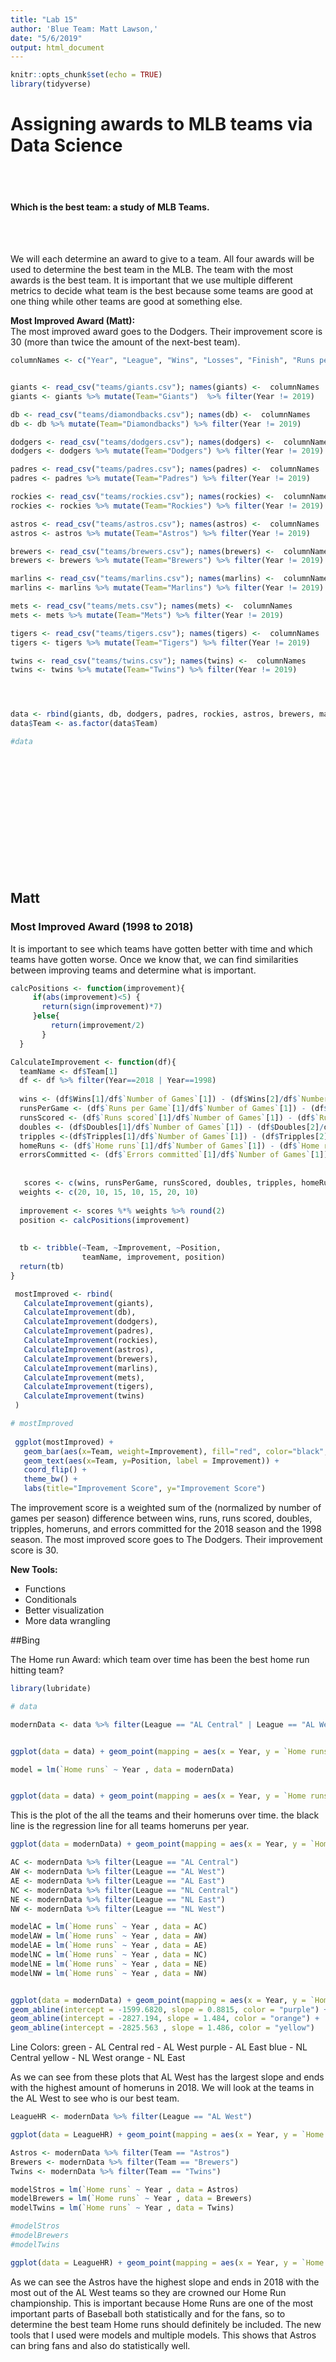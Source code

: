 ---
title: "Lab 15"
author: 'Blue Team: Matt Lawson,'
date: "5/6/2019"
output: html_document
---

```{r setup, include=FALSE}
knitr::opts_chunk$set(echo = TRUE)
library(tidyverse)
```


# Assigning awards to MLB teams via Data Science
  
  <br></br>
  
#### Which is the best team: a study of MLB Teams.

<br></br>

We will each determine an award to give to a team. All four awards will be used to determine the best team in the MLB. The team with the most awards is the best team. It is important that we use multiple different metrics to decide what team is the best because some teams are good at one thing while other teams are good at something else.  

__Most Improved Award (Matt):__  
The most improved award goes to the Dodgers. Their improvement score is 30 (more than twice the amount of the next-best team).



```{r echo=F, message=F, warning=F}
columnNames <- c("Year", "League", "Wins", "Losses", "Finish", "Runs per Game", "Number of Games", "Played appearances","At bats", "Runs scored", "Hits", "Doubles", "Tripples", "Home runs", "RBIs", "Stollen bases", "Caught stealing", "Walks", "Strikeouts", "Batting average", "On base %", "Slugging %", "On base + slugging %", "Errors committed", "Double plays", "Fielding %", "Average age")


giants <- read_csv("teams/giants.csv"); names(giants) <-  columnNames
giants <- giants %>% mutate(Team="Giants")  %>% filter(Year != 2019)

db <- read_csv("teams/diamondbacks.csv"); names(db) <-  columnNames
db <- db %>% mutate(Team="Diamondbacks") %>% filter(Year != 2019)

dodgers <- read_csv("teams/dodgers.csv"); names(dodgers) <-  columnNames
dodgers <- dodgers %>% mutate(Team="Dodgers") %>% filter(Year != 2019)

padres <- read_csv("teams/padres.csv"); names(padres) <-  columnNames
padres <- padres %>% mutate(Team="Padres") %>% filter(Year != 2019)

rockies <- read_csv("teams/rockies.csv"); names(rockies) <-  columnNames
rockies <- rockies %>% mutate(Team="Rockies") %>% filter(Year != 2019)

astros <- read_csv("teams/astros.csv"); names(astros) <-  columnNames
astros <- astros %>% mutate(Team="Astros") %>% filter(Year != 2019)

brewers <- read_csv("teams/brewers.csv"); names(brewers) <-  columnNames
brewers <- brewers %>% mutate(Team="Brewers") %>% filter(Year != 2019)

marlins <- read_csv("teams/marlins.csv"); names(marlins) <-  columnNames
marlins <- marlins %>% mutate(Team="Marlins") %>% filter(Year != 2019)

mets <- read_csv("teams/mets.csv"); names(mets) <-  columnNames
mets <- mets %>% mutate(Team="Mets") %>% filter(Year != 2019)

tigers <- read_csv("teams/tigers.csv"); names(tigers) <-  columnNames
tigers <- tigers %>% mutate(Team="Tigers") %>% filter(Year != 2019)

twins <- read_csv("teams/twins.csv"); names(twins) <-  columnNames
twins <- twins %>% mutate(Team="Twins") %>% filter(Year != 2019)




data <- rbind(giants, db, dodgers, padres, rockies, astros, brewers, marlins, mets, tigers, twins)
data$Team <- as.factor(data$Team)

#data

```


<br></br>  
<br></br>  
<br></br>  
<br></br>  

## Matt

### Most Improved Award (1998 to 2018)

It is important to see which teams have gotten better with time and which teams have gotten worse. Once we know that, we can find similarities between improving teams and determine what is important.

```{r}
calcPositions <- function(improvement){
     if(abs(improvement)<5) {
       return(sign(improvement)*7)
     }else{
         return(improvement/2)
       }
  }

CalculateImprovement <- function(df){
  teamName <- df$Team[1]
  df <- df %>% filter(Year==2018 | Year==1998)
  
  wins <- (df$Wins[1]/df$`Number of Games`[1]) - (df$Wins[2]/df$`Number of Games`[2])
  runsPerGame <- (df$`Runs per Game`[1]/df$`Number of Games`[1]) - (df$`Runs per Game`[2]/df$`Number of Games`[2])
  runsScored <- (df$`Runs scored`[1]/df$`Number of Games`[1]) - (df$`Runs scored`[2]/df$`Number of Games`[2])
  doubles <- (df$Doubles[1]/df$`Number of Games`[1]) - (df$Doubles[2]/df$`Number of Games`[2])
  tripples <-(df$Tripples[1]/df$`Number of Games`[1]) - (df$Tripples[2]/df$`Number of Games`[2])
  homeRuns <- (df$`Home runs`[1]/df$`Number of Games`[1]) - (df$`Home runs`[2]/df$`Number of Games`[2])
  errorsCommitted <- (df$`Errors committed`[1]/df$`Number of Games`[1]) - (df$`Errors committed`[2]/df$`Number of Games`[2])
  
  
   scores <- c(wins, runsPerGame, runsScored, doubles, tripples, homeRuns, -1*errorsCommitted)
  weights <- c(20, 10, 15, 10, 15, 20, 10)
  
  improvement <- scores %*% weights %>% round(2)
  position <- calcPositions(improvement)
  
  
  tb <- tribble(~Team, ~Improvement, ~Position,
                teamName, improvement, position)
  return(tb)
}
```


```{r}
 mostImproved <- rbind(
   CalculateImprovement(giants),
   CalculateImprovement(db),
   CalculateImprovement(dodgers),
   CalculateImprovement(padres),
   CalculateImprovement(rockies),
   CalculateImprovement(astros),
   CalculateImprovement(brewers),
   CalculateImprovement(marlins),
   CalculateImprovement(mets),
   CalculateImprovement(tigers),
   CalculateImprovement(twins)
 )

# mostImproved
 
 ggplot(mostImproved) +
   geom_bar(aes(x=Team, weight=Improvement), fill="red", color="black", alpha=0.65) + 
   geom_text(aes(x=Team, y=Position, label = Improvement)) +
   coord_flip() + 
   theme_bw() +
   labs(title="Improvement Score", y="Improvement Score")
```

The improvement score is a weighted sum of the (normalized by number of games per season) difference between wins, runs, runs scored, doubles, tripples, homeruns, and errors committed for the 2018 season and the 1998 season. The most improved score goes to The Dodgers. Their improvement score is 30.  

__New Tools:__

  - Functions  
  - Conditionals  
  - Better visualization  
  - More data wrangling   
  
##Bing

The Home run Award: which team over time has been the best home run hitting team?

```{r message=F, warning=F}

library(lubridate)

# data

modernData <- data %>% filter(League == "AL Central" | League == "AL West" | League == "AL East" |League == "NL Central" | League == "NL West" | League == "NL East")


ggplot(data = data) + geom_point(mapping = aes(x = Year, y = `Home runs`, color = Team))

model = lm(`Home runs` ~ Year , data = modernData)


ggplot(data = data) + geom_point(mapping = aes(x = Year, y = `Home runs`, color = Team)) + geom_abline(intercept = -2493.37, slope = 1.321)

```

This is the plot of the all the teams and their homeruns over time. the black line is the regression line for all teams homeruns per year.  
```{r}

ggplot(data = modernData) + geom_point(mapping = aes(x = Year, y = `Home runs`, color = League)) + facet_wrap(~ League, nrow = 2)

AC <- modernData %>% filter(League == "AL Central")
AW <- modernData %>% filter(League == "AL West")
AE <- modernData %>% filter(League == "AL East")
NC <- modernData %>% filter(League == "NL Central")
NE <- modernData %>% filter(League == "NL East")
NW <- modernData %>% filter(League == "NL West")

modelAC = lm(`Home runs` ~ Year , data = AC)
modelAW = lm(`Home runs` ~ Year , data = AW)
modelAE = lm(`Home runs` ~ Year , data = AE)
modelNC = lm(`Home runs` ~ Year , data = NC)
modelNE = lm(`Home runs` ~ Year , data = NE)
modelNW = lm(`Home runs` ~ Year , data = NW)


ggplot(data = modernData) + geom_point(mapping = aes(x = Year, y = `Home runs`)) + geom_abline(intercept = -2238.9, slope = 1.2, color = "blue") + geom_abline(intercept = -3425.979, slope = 1.793, color = "red") + geom_abline(intercept = -3103.675, slope = 1.624, color = "green") + 
geom_abline(intercept = -1599.6820, slope = 0.8815, color = "purple") + 
geom_abline(intercept = -2827.194, slope = 1.484, color = "orange") + 
geom_abline(intercept = -2825.563 , slope = 1.486, color = "yellow")

```

Line Colors:
green - AL Central
red - AL West
purple - AL East
blue - NL Central
yellow - NL West
orange - NL East

As we can see from these plots that AL West has the largest slope and ends with the highest amount of homeruns in 2018. We will look at the teams in the AL West to see who is our best team.

```{r}

LeagueHR <- modernData %>% filter(League == "AL West")

ggplot(data = LeagueHR) + geom_point(mapping = aes(x = Year, y = `Home runs`,color = Team))

Astros <- modernData %>% filter(Team == "Astros")
Brewers <- modernData %>% filter(Team == "Brewers")
Twins <- modernData %>% filter(Team == "Twins")

modelStros = lm(`Home runs` ~ Year , data = Astros)
modelBrewers = lm(`Home runs` ~ Year , data = Brewers)
modelTwins = lm(`Home runs` ~ Year , data = Twins)

#modelStros
#modelBrewers
#modelTwins

ggplot(data = LeagueHR) + geom_point(mapping = aes(x = Year, y = `Home runs`,color = Team)) + geom_abline(intercept = -4531.771, slope = 2.339, color = "red") + geom_abline(intercept = -2961.989, slope = 1.562 , color = "green") + geom_abline(intercept = -1638.6750, slope = 0.8886 , color = "blue") 


```

As we can see the Astros have the highest slope and ends in 2018 with the most out of the AL West teams so they are crowned our Home Run championship. This is important because Home Runs are one of the most important parts of Baseball both statistically and for the fans, so to determine the best team Home runs should definitely be included. The new tools that I used were models and multiple models. This shows that Astros can bring fans and also do statistically well.

<br></br>  
<br></br> 
<br></br> 
<br></br> 
<br></br> 



##Brandon
Most Offensive team

```{r}
#calcLocation <- function(offense){
     #if(abs(offense)<5) {
      # return(sign(offense)*7)
     #}else{
         #return(offense/2)
       #}
  #}

#CalculateOffense <- function(db){
  #Name <- db$Team[1]
  #db <- db %>% filter(Year==2018 | Year==1998)
  #RunsPerGame <- (df$`Runs per Game`[1]/df$`Number of Games`[1]) - (df$`Runs per Game`[2]/df$`Number of Games`[2])
  #RunsScored <- (df$`Runs scored`[1]/df$`Number of Games`[1]) - (df$`Runs scored`[2]/df$`Number of Games`[2])
  #RBIs <- (df$RBIs[1]/df$`Number of Games`[1]) - (df$RBIs[2]/df$`Number of Games`[2])
  #OnBase <-(df$`On base %`[1]/df$`Number of Games`[1]) - (df$`On base %`[2]/df$`Number of Games`[2])
  #BattingAvg <- (df$`Batting average`[1]/df$`Number of Games`[1]) - (df$`Batting average`[2]/df$`Number of Games`[2])
  #Slugging <- (df$`Slugging %`[1]/df$`Number of Games`[1]) - (df$`Slugging %`[2]/df$`Number of Games`[2])
#best <- c(RunsPerGame, RunsScored, RBIs, onBase, BattingAvg, Slugging)
  #weights <- c(20, 10, 15, 10, 15, 20, 10)
  
  #offense <- best %*% weights %>% round(2)
  #Location <- calcLocation(offense)
  
  
  #bb <- tribble(~Team, ~offense, ~Location,
   #            Name, offense, Location)
  #return(bb)
#}
```
```{r}
 #mostImproved <- rbind( CalculateOffense(giants),CalculateOffense(db),CalculateOffense(dodgers),CalculateOffense(padres),CalculateOffense(rockies),CalculateOffense(astros),CalculateOffense(brewers), CalculateOffense(marlins), CalculateOffense(mets), CalculateOffense(tigers), CalculateOffense(twins))
 #ggplot(mostImproved) +
  # geom_bar(aes(x=Team, weight=Improvement), fill="red", color="black", alpha=0.65) + 
   #geom_text(aes(x=Team, y=Position, label = Improvement)) +
   #coord_flip() + 
   #theme_bw() +
   #labs(title="Improvement Score", y="Improvement Score")
```

COuldn't get the plot to work, but based off the gather data and indivdual runs it looked like the Dodgers and the msot offense team from 1989 to 2018, this can due to their increase in wins which is cotnributed to score, RBI's stolen bases and othe rthing I tested for offense teams



  
  
  
  
# Reflections:
##Team
We have achieved our team goals. We are all fluent in R markdown and have learned new data science tools. These are skills that we can use for the rest of our lives. They will be very helpful. We did well on all of our tRATs, so we wouldn't change that. One thing we could have done better is starting the labs earlier. We were always finishing tem minutes before the deadline.

### Matt  
Six months after graduation, I said that I wanted to be traveling around the world. This is still my goal. I think that I am still likely to acheive it. My 5 year plan has changed a little. Before, I wanted to be a data scientist, but now I know that I want to do research that allows me to study the earth and travel. I learned a lot of cool data visualization tools in this class. I became fluent in RStudio (especially r markdown). We explored some really cool datasets. If I could give myself advice at the begining of the year, I would tell myself to make sure to read all of the readings. I read all of the readings on time and it really helped my understanding of the material.

##Bing
I said that I want to be able to find insights about Basketball by analyzing data, and while this is still a goal of mine, I have not achieved it yet, however I would say that since the beginning of the semester, I can anaylyze data much better, and as we showed in this project we analyzed Baseball and made more minor insights. 6 months after graduation I would still like to be travelling, but 5 years after graduation, I still would like to data analytics, but I would be open to many fields. I would say for my goals for the semester, I acheived those because those were mostly about improving my basic R skills. I would tell myself to just make sure to know the stuff from the reading because I had 2 tests where I didn't try to hard and din't get great grades on.


##Brandon
I said that I want to do statistics on videoGames and profesional videoGame players. My goal has changed a little bit from then I want to do something economcialy related or in the business deartment becuase I think it's interesting how money works. ALso the fact my Dad is a banker was an influence. During the cours eof this year I have learned alot that I never thought i would I have and it has been an amazing year to learn R studio and exploring intersting data






<br></br> 
<br></br> 
<br></br> 


# Who did what:
  
#### Matt  
- Helped with overall question choice  
- Setup the markdown file  
- Chose a subquestion  
  - Created data frames, functions, and plots to answer the subquestion  
- Downloaded files from [baseball-reference.com](https://www.baseball-reference.com/teams/)  
  - Read in the files into useable, tidy data frames for later use  
- Reflected on lab 2 and this course   



#### Brandon  
helped with overall question
- reflection on the lab
-indivdual part



#### Bing 
-Helped with overall question
-chose a subquestion
-download file from our source
-reflected on lab 2
-did indivdual part
-did team reflection



#### Nick  